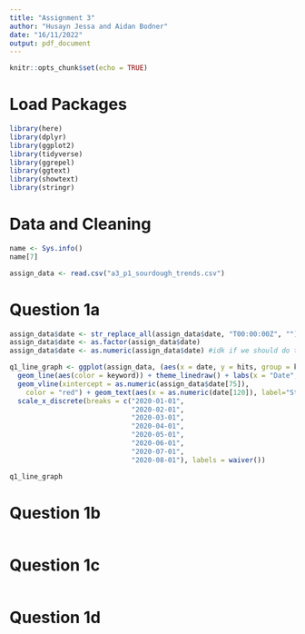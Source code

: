 ```yaml
---
title: "Assignment 3"
author: "Husayn Jessa and Aidan Bodner"
date: "16/11/2022"
output: pdf_document
---
```


```r
knitr::opts_chunk$set(echo = TRUE)
```

# Load Packages
```r
library(here)
library(dplyr)
library(ggplot2)
library(tidyverse)
library(ggrepel)
library(ggtext)
library(showtext)
library(stringr)
```

# Data and Cleaning
```r
name <- Sys.info() 
name[7]

assign_data <- read.csv("a3_p1_sourdough_trends.csv")

```

# Question 1a
```r

assign_data$date <- str_replace_all(assign_data$date, "T00:00:00Z", "")
assign_data$date <- as.factor(assign_data$date)
assign_data$date <- as.numeric(assign_data$date) #idk if we should do this

q1_line_graph <- ggplot(assign_data, (aes(x = date, y = hits, group = keyword))) + 
  geom_line(aes(color = keyword)) + theme_linedraw() + labs(x = "Date", y = "Hits") +
  geom_vline(xintercept = as.numeric(assign_data$date[75]), 
    color = "red") + geom_text(aes(x = as.numeric(date[120]), label="Start of Pandemic (2020-03-15)", y=90), color = "red") +
  scale_x_discrete(breaks = c("2020-01-01",
                              "2020-02-01",
                              "2020-03-01",
                              "2020-04-01",
                              "2020-05-01",
                              "2020-06-01",
                              "2020-07-01",
                              "2020-08-01"), labels = waiver())

q1_line_graph

```

# Question 1b
```r

```

# Question 1c
```r

```

# Question 1d
```r

```




